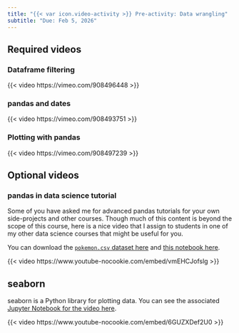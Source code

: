 ```yaml
---
title: "{{< var icon.video-activity >}} Pre-activity: Data wrangling"
subtitle: "Due: Feb 5, 2026"
---
```


## Required videos

### Dataframe filtering

{{< video https://vimeo.com/908496448 >}}

### pandas and dates

{{< video https://vimeo.com/908493751 >}}

### Plotting with pandas

{{< video https://vimeo.com/908497239 >}}

## Optional videos

### pandas in data science tutorial

Some of you have asked me for advanced pandas tutorials for your own side-projects and other courses.
Though much of this content is beyond the scope of this course, here is a nice video that I assign to students in one of my other data science courses that might be useful for you.

You can download the [`pokemon.csv` dataset here](https://github.com/firasm/bits/raw/master/pokemon.csv) and [this notebook here](https://github.com/ubco-cmps/data301_course/raw/main/notes/week05/week05_pokemon.ipynb).

{{< video https://www.youtube-nocookie.com/embed/vmEHCJofslg >}}

## seaborn

seaborn is a Python library for plotting data.
You can see the associated [Jupyter Notebook for the video here](https://firas.moosvi.com/courses/data301/2022_WT2/notes/week06/Class6B/Class6B.html).

{{< video https://www.youtube-nocookie.com/embed/6GUZXDef2U0 >}}
